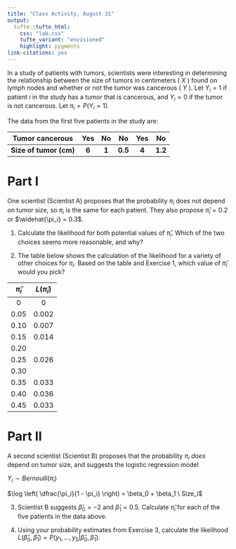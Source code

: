 ```yaml
---
title: "Class Activity, August 31"
output: 
  tufte::tufte_html:
    css: "lab.css"
    tufte_variant: "envisioned"
    highlight: pygments
link-citations: yes
---
```


In a study of patients with tumors, scientists were interesting in determining the relationship between the size of tumors in centimeters ( $X$ ) found on lymph nodes and whether or not the tumor was cancerous ( $Y$ ). Let $Y_i = 1$ if patient $i$ in the study has a tumor that is cancerous, and $Y_i = 0$ if the tumor is not cancerous. Let $\pi_i = P(Y_i = 1)$.

The data from the first five patients in the study are:

| Tumor cancerous | Yes | No | No | Yes | No |
| :---: | :---: | :---: | :---: | :---: | :---: |
| **Size of tumor (cm)** | **6** | **1** | **0.5** | **4** | **1.2** |

# Part I

One scientist (Scientist A) proposes that the probability $\pi_i$ does not depend on tumor size, so $\pi_i$ is the same for each patient. They also propose $\widehat{\pi}_i = 0.2$ or $\widehat{\pi_i} = 0.3$.

1. Calculate the likelihood for both potential values of $\widehat{\pi}_i$. Which of the two choices seems more reasonable, and why?

2. The table below shows the calculation of the likelihood for a variety of other choices for $\pi_i$. Based on the table and Exercise 1, which value of $\widehat{\pi}_i$ would you pick?

| $\widehat{\pi}_i$ | $L(\widehat{\pi}_i)$ |
| :---: | :---: |
| 0 | 0 |
| 0.05 | 0.002 |
| 0.10 | 0.007 |
| 0.15 | 0.014 |
| 0.20 | |
| 0.25 | 0.026 |
| 0.30 | |
| 0.35 | 0.033 |
| 0.40 | 0.036 |
| 0.45 | 0.033 |

# Part II

A second scientist (Scientist B) proposes that the probability $\pi_i$ *does* depend on tumor size, and suggests the logistic regression model

$Y_i \sim Bernoulli(\pi_i)$

$\log \left( \dfrac{\pi_i}{1 - \pi_i} \right) = \beta_0 + \beta_1 \ Size_i$

3. Scientist B suggests $\widehat{\beta}_0 = -2$ and $\widehat{\beta}_1 = 0.5$. Calculate $\widehat{\pi}_i$ for each of the five patients in the data above.

4. Using your probability estimates from Exercise 3, calculate the likelihood $L(\widehat{\beta}_0, \widehat{\beta}_1) = P(y_1,...,y_5 | \widehat{\beta}_0, \widehat{\beta}_1)$.
